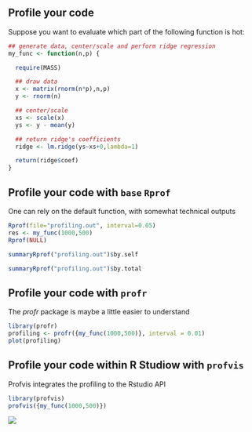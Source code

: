 ## Profile your code

Suppose you want to evaluate which part of the following function is hot:

```r
## generate data, center/scale and perform ridge regression
my_func <- function(n,p) {

  require(MASS)

  ## draw data
  x <- matrix(rnorm(n*p),n,p)
  y <- rnorm(n)

  ## center/scale
  xs <- scale(x)
  ys <- y - mean(y)

  ## return ridge's coefficients
  ridge <- lm.ridge(ys~xs+0,lambda=1)

  return(ridge$coef)
}
```

## Profile your code with `base` `Rprof` {.allowframebreaks}

One can  rely on  the default  \texttt{Rprof} function,  with somewhat
technical outputs
```r
Rprof(file="profiling.out", interval=0.05)
res <- my_func(1000,500)
Rprof(NULL)
```

```r
summaryRprof("profiling.out")$by.self
```

```r
summaryRprof("profiling.out")$by.total
```

## Profile your code with `profr`

The *profr* package is maybe a little easier to understand\dots
```r
library(profr)
profiling <- profr({my_func(1000,500)}, interval = 0.01)
plot(profiling)
```

## Profile your code within R Studiow with `profvis`

Profvis integrates the profiling to the Rstudio API
```r
library(profvis)
profvis({my_func(1000,500)})
``` 

![](../Rmd_files/profiling/screenshot_profvis.png)

